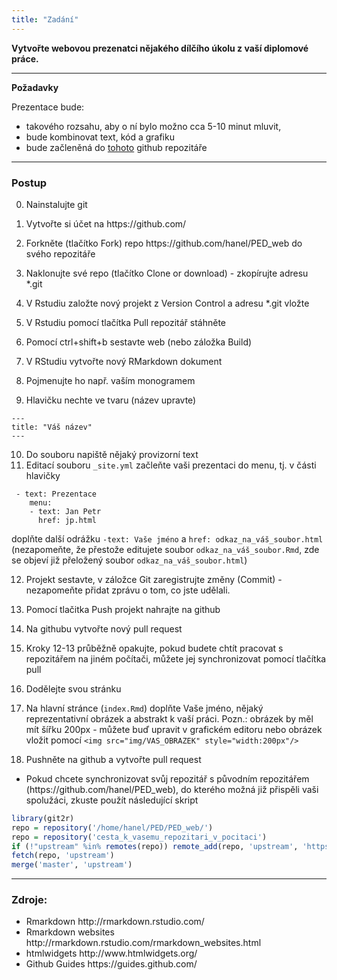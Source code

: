 ```yaml
---
title: "Zadání"
---
```



**Vytvořte webovou prezenatci nějakého dílčího úkolu z vaší diplomové práce.**

---

**Požadavky**

Prezentace bude:

- takového rozsahu, aby o ní bylo možno cca 5-10 minut mluvit,
- bude kombinovat text, kód a grafiku
- bude začleněná do [tohoto](https://github.com/hanel/PED_web) github repozitáře


---

### Postup

0. Nainstalujte git
1. Vytvořte si účet na https://github.com/
2. Forkněte (tlačítko Fork) repo https://github.com/hanel/PED_web do svého repozitáře
3. Naklonujte své repo (tlačítko Clone or download) - zkopírujte adresu *.git
4. V Rstudiu založte nový projekt z Version Control a adresu *.git vložte
5. V Rstudiu pomocí tlačítka Pull repozitář stáhněte
6. Pomocí ctrl+shift+b sestavte web (nebo záložka Build)

7. V RStudiu vytvořte nový RMarkdown dokument
8. Pojmenujte ho např. vaším monogramem
9. Hlavičku nechte ve tvaru (název upravte)

```{}
---
title: "Váš název"
---

```

10. Do souboru napiště nějaký provizorní text
11. Editací souboru `_site.yml` začleňte vaši prezentaci do menu, tj. v části hlavičky

```{}
 - text: Prezentace
    menu:
    - text: Jan Petr
      href: jp.html
```

doplňte další odrážku `-text: Vaše jméno` a `href: odkaz_na_váš_soubor.html` (nezapomeňte, že přestože editujete soubor `odkaz_na_váš_soubor.Rmd`, zde se objeví již přeložený soubor `odkaz_na_váš_soubor.html`)

12. Projekt sestavte, v záložce Git zaregistrujte změny (Commit) - nezapomeňte přidat zprávu o tom, co jste udělali.
13. Pomocí tlačitka Push projekt nahrajte na github
14. Na githubu vytvořte nový pull request 

15. Kroky 12-13 průběžně opakujte, pokud budete chtít pracovat s repozitářem na jiném počítači, můžete jej synchronizovat pomocí tlačítka pull

16. Dodělejte svou stránku

17. Na hlavní stránce (`index.Rmd`) doplňte Vaše jméno, nějaký reprezentativní obrázek a abstrakt k vaší práci. Pozn.: obrázek by měl mít šířku 200px - můžete buď upravit v grafickém editoru nebo obrázek vložit pomocí `<img src="img/VAS_OBRAZEK" style="width:200px"/>`

18. Pushněte na github a vytvořte pull request

* Pokud chcete synchronizovat svůj repozitář s původním repozitářem (https://github.com/hanel/PED_web), do kterého možná již přispěli vaši spolužáci, zkuste použít následující skript

```r
library(git2r)
repo = repository('/home/hanel/PED/PED_web/')
repo = repository('cesta_k_vasemu_repozitari_v_pocitaci')
if (!"upstream" %in% remotes(repo)) remote_add(repo, 'upstream', 'https://github.com/hanel/PED_web.git')
fetch(repo, 'upstream')
merge('master', 'upstream')
```

---

### Zdroje:

- Rmarkdown http://rmarkdown.rstudio.com/
- Rmarkdown websites http://rmarkdown.rstudio.com/rmarkdown_websites.html
- htmlwidgets http://www.htmlwidgets.org/
- Github Guides https://guides.github.com/
